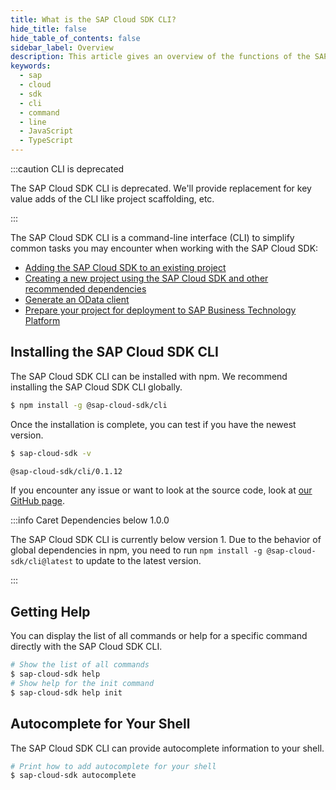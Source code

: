 ```yaml
---
title: What is the SAP Cloud SDK CLI?
hide_title: false
hide_table_of_contents: false
sidebar_label: Overview
description: This article gives an overview of the functions of the SAP Cloud SDK CLI and how to install it.
keywords:
  - sap
  - cloud
  - sdk
  - cli
  - command
  - line
  - JavaScript
  - TypeScript
---
```


:::caution CLI is deprecated

The SAP Cloud SDK CLI is deprecated.
We'll provide replacement for key value adds of the CLI like project scaffolding, etc.

:::

The SAP Cloud SDK CLI is a command-line interface (CLI) to simplify common tasks you may encounter when working with the SAP Cloud SDK:

- [Adding the SAP Cloud SDK to an existing project](./init.mdx)
- [Creating a new project using the SAP Cloud SDK and other recommended dependencies](./init.mdx)
- [Generate an OData client](./generator.mdx)
- [Prepare your project for deployment to SAP Business Technology Platform](./package.mdx)

## Installing the SAP Cloud SDK CLI

The SAP Cloud SDK CLI can be installed with npm.
We recommend installing the SAP Cloud SDK CLI globally.

```bash
$ npm install -g @sap-cloud-sdk/cli
```

Once the installation is complete, you can test if you have the newest version.

```bash
$ sap-cloud-sdk -v

@sap-cloud-sdk/cli/0.1.12
```

If you encounter any issue or want to look at the source code, look at [our GitHub page](https://github.com/SAP/cloud-sdk-cli).

:::info Caret Dependencies below 1.0.0

The SAP Cloud SDK CLI is currently below version 1.
Due to the behavior of global dependencies in npm, you need to run `npm install -g @sap-cloud-sdk/cli@latest` to update to the latest version.

:::

## Getting Help

You can display the list of all commands or help for a specific command directly with the SAP Cloud SDK CLI.

```bash
# Show the list of all commands
$ sap-cloud-sdk help
# Show help for the init command
$ sap-cloud-sdk help init
```

## Autocomplete for Your Shell

The SAP Cloud SDK CLI can provide autocomplete information to your shell.

```bash
# Print how to add autocomplete for your shell
$ sap-cloud-sdk autocomplete
```